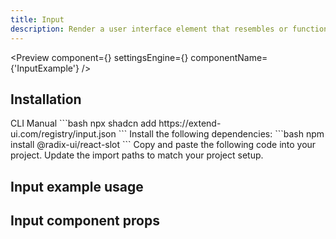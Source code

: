 ```yaml
---
title: Input
description: Render a user interface element that resembles or functions as an input field, allowing the user to provide text or other data.
---
```


<Preview
  component={<InputExample />}
  settingsEngine={<InputSettingsEngine />}
  componentName={'InputExample'}
/>

## Installation

<Tabs defaultValue="cli">
  <TabsList>
    <TabsTrigger value="cli">CLI</TabsTrigger>
    <TabsTrigger value="manual">Manual</TabsTrigger>
  </TabsList>
  <TabsContent value="cli">
    ```bash 
    npx shadcn add https://extend-ui.com/registry/input.json 
    ```
  </TabsContent>
  <TabsContent value="manual">
    <Steps>
      <Step>
        Install the following dependencies: 
        ```bash 
        npm install @radix-ui/react-slot 
        ```
      </Step>
      <Step>
        Copy and paste the following code into your project.
        <ComponentSource src={'input'} />
      </Step>
      <Step>Update the import paths to match your project setup.</Step>
    </Steps>
  </TabsContent>
</Tabs>

## Input example usage

## Input component props
